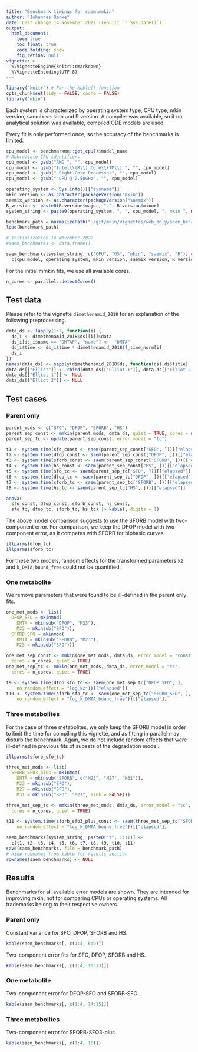 ```yaml
---
title: "Benchmark timings for saem.mmkin"
author: "Johannes Ranke"
date: Last change 14 November 2022 (rebuilt `r Sys.Date()`)
output:
  html_document:
    toc: true
    toc_float: true
    code_folding: show
    fig_retina: null
vignette: >
  %\VignetteEngine{knitr::rmarkdown}
  %\VignetteEncoding{UTF-8}
---
```


```r
library("knitr") # For the kable() function
opts_chunk$set(tidy = FALSE, cache = FALSE)
library("mkin")
```

Each system is characterized by operating system type, CPU type,
mkin version, saemix version and R version. A compiler was available, so if no
analytical solution was available, compiled ODE models are used.

Every fit is only performed once, so the accuracy of the benchmarks is limited.

```r
cpu_model <- benchmarkme::get_cpu()$model_name
# Abbreviate CPU identifiers
cpu_model <- gsub("AMD ", "", cpu_model)
cpu_model <- gsub("Intel\\(R\\) Core\\(TM\\) ", "", cpu_model)
cpu_model <- gsub(" Eight-Core Processor", "", cpu_model)
cpu_model <- gsub(" CPU @ 2.50GHz", "", cpu_model)

operating_system <- Sys.info()[["sysname"]]
mkin_version <- as.character(packageVersion("mkin"))
saemix_version <- as.character(packageVersion("saemix"))
R_version <- paste0(R.version$major, ".", R.version$minor)
system_string <- paste0(operating_system, ", ", cpu_model, ", mkin ", mkin_version, ", saemix ", saemix_version, ", R ", R_version)

benchmark_path = normalizePath("~/git/mkin/vignettes/web_only/saem_benchmarks.rda")
load(benchmark_path)

# Initialization 14 November 2022
#saem_benchmarks <- data.frame()

saem_benchmarks[system_string, c("CPU", "OS", "mkin", "saemix", "R")] <-
  c(cpu_model, operating_system, mkin_version, saemix_version, R_version)
```

For the initial mmkin fits, we use all available cores.

```r
n_cores <- parallel::detectCores()
```

## Test data

Please refer to the vignette `dimethenamid_2018` for an explanation
of the following preprocessing.

```r
dmta_ds <- lapply(1:7, function(i) {
  ds_i <- dimethenamid_2018$ds[[i]]$data
  ds_i[ds_i$name == "DMTAP", "name"] <-  "DMTA"
  ds_i$time <- ds_i$time * dimethenamid_2018$f_time_norm[i]
  ds_i
})
names(dmta_ds) <- sapply(dimethenamid_2018$ds, function(ds) ds$title)
dmta_ds[["Elliot"]] <- rbind(dmta_ds[["Elliot 1"]], dmta_ds[["Elliot 2"]])
dmta_ds[["Elliot 1"]] <- NULL
dmta_ds[["Elliot 2"]] <- NULL
```

## Test cases

### Parent only

```r
parent_mods <- c("SFO", "DFOP", "SFORB", "HS")
parent_sep_const <- mmkin(parent_mods, dmta_ds, quiet = TRUE, cores = n_cores)
parent_sep_tc <- update(parent_sep_const, error_model = "tc")

t1 <- system.time(sfo_const <- saem(parent_sep_const["SFO", ]))[["elapsed"]]
t2 <- system.time(dfop_const <- saem(parent_sep_const["DFOP", ]))[["elapsed"]]
t3 <- system.time(sforb_const <- saem(parent_sep_const["SFORB", ]))[["elapsed"]]
t4 <- system.time(hs_const <- saem(parent_sep_const["HS", ]))[["elapsed"]]
t5 <- system.time(sfo_tc <- saem(parent_sep_tc["SFO", ]))[["elapsed"]]
t6 <- system.time(dfop_tc <- saem(parent_sep_tc["DFOP", ]))[["elapsed"]]
t7 <- system.time(sforb_tc <- saem(parent_sep_tc["SFORB", ]))[["elapsed"]]
t8 <- system.time(hs_tc <- saem(parent_sep_tc["HS", ]))[["elapsed"]]
```

```r
anova(
  sfo_const, dfop_const, sforb_const, hs_const,
  sfo_tc, dfop_tc, sforb_tc, hs_tc) |> kable(, digits = 1)
```

The above model comparison suggests to use the SFORB model with two-component
error. For comparison, we keep the DFOP model with two-component error,
as it competes with SFORB for biphasic curves.

```r
illparms(dfop_tc)
illparms(sforb_tc)
```

For these two models, random effects for the transformed parameters `k2` and
`k_DMTA_bound_free` could not be quantified.


### One metabolite

We remove parameters that were found to be ill-defined in the parent only fits.

```r
one_met_mods <- list(
  DFOP_SFO = mkinmod(
    DMTA = mkinsub("DFOP", "M23"),
    M23 = mkinsub("SFO")),
  SFORB_SFO = mkinmod(
    DMTA = mkinsub("SFORB", "M23"),
    M23 = mkinsub("SFO")))

one_met_sep_const <- mmkin(one_met_mods, dmta_ds, error_model = "const",
  cores = n_cores, quiet = TRUE)
one_met_sep_tc <- mmkin(one_met_mods, dmta_ds, error_model = "tc",
  cores = n_cores, quiet = TRUE)

t9 <- system.time(dfop_sfo_tc <- saem(one_met_sep_tc["DFOP_SFO", ],
    no_random_effect = "log_k2"))[["elapsed"]]
t10 <- system.time(sforb_sfo_tc <- saem(one_met_sep_tc["SFORB_SFO", ],
    no_random_effect = "log_k_DMTA_bound_free"))[["elapsed"]]
```

### Three metabolites

For the case of three metabolites, we only keep the SFORB model in order
to limit the time for compiling this vignette, and as fitting in parallel
may disturb the benchmark. Again, we do not include random effects that
were ill-defined in previous fits of subsets of the degradation model.

```r
illparms(sforb_sfo_tc)
```

```r
three_met_mods <- list(
  SFORB_SFO3_plus = mkinmod(
    DMTA = mkinsub("SFORB", c("M23", "M27", "M31")),
    M23 = mkinsub("SFO"),
    M27 = mkinsub("SFO"),
    M31 = mkinsub("SFO", "M27", sink = FALSE)))

three_met_sep_tc <- mmkin(three_met_mods, dmta_ds, error_model = "tc",
  cores = n_cores, quiet = TRUE)

t11 <- system.time(sforb_sfo3_plus_const <- saem(three_met_sep_tc["SFORB_SFO3_plus", ],
    no_random_effect = "log_k_DMTA_bound_free"))[["elapsed"]]
```

```r
saem_benchmarks[system_string, paste0("t", 1:11)] <-
  c(t1, t2, t3, t4, t5, t6, t7, t8, t9, t10, t11)
save(saem_benchmarks, file = benchmark_path)
# Hide rownames from kable for results section
rownames(saem_benchmarks) <- NULL
```

## Results

Benchmarks for all available error models are shown. They are intended for
improving mkin, not for comparing CPUs or operating systems. All trademarks
belong to their respective owners.

### Parent only

Constant variance for SFO, DFOP, SFORB and HS.

```r
kable(saem_benchmarks[, c(1:4, 6:9)])
```

Two-component error fits for SFO, DFOP, SFORB and HS.

```r
kable(saem_benchmarks[, c(1:4, 10:13)])
```

### One metabolite

Two-component error for DFOP-SFO and SFORB-SFO.

```r
kable(saem_benchmarks[, c(1:4, 14:15)])
```

### Three metabolites

Two-component error for SFORB-SFO3-plus

```r
kable(saem_benchmarks[, c(1:4, 16)])
```

